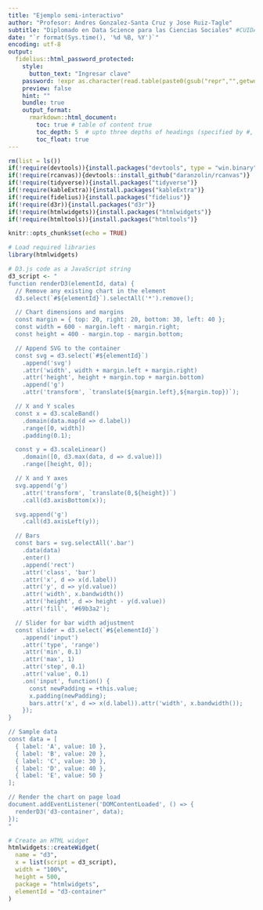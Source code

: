 ```yaml
---
title: "Ejemplo semi-interactivo"
author: "Profesor: Andres Gonzalez-Santa Cruz y Jose Ruiz-Tagle"
subtitle: "Diplomado en Data Science para las Ciencias Sociales" #CUIDADO CON TILDES
date: "`r format(Sys.time(), '%d %B, %Y')`"
encoding: utf-8
output:
  fidelius::html_password_protected:
    style:
      button_text: "Ingresar clave"
    password: !expr as.character(read.table(paste0(gsub("repr","",getwd()),"passej5.txt"), quote='\"',comment.char=''))
    preview: false
    hint: ""
    bundle: true
    output_format: 
      rmarkdown::html_document:
        toc: true # table of content true
        toc_depth: 5  # upto three depths of headings (specified by #, ## and ###)
        toc_float: true
---
```


<meta http-equiv='Content-Type' content='text/html; charset=utf-8' />

```r
rm(list = ls())
if(!require(devtools)){install.packages("devtools", type = "win.binary", dependencies=T)}
if(!require(rcanvas)){devtools::install_github("daranzolin/rcanvas")}
if(!require(tidyverse)){install.packages("tidyverse")}
if(!require(kableExtra)){install.packages("kableExtra")}
if(!require(fidelius)){install.packages("fidelius")}
if(!require(d3r)){install.packages("d3r")}
if(!require(htmlwidgets)){install.packages("htmlwidgets")}
if(!require(htmltools)){install.packages("htmltools")}
```

```r
knitr::opts_chunk$set(echo = TRUE)
```

```r
# Load required libraries
library(htmlwidgets)

# D3.js code as a JavaScript string
d3_script <- "
function renderD3(elementId, data) {
  // Remove any existing chart in the element
  d3.select(`#${elementId}`).selectAll('*').remove();

  // Chart dimensions and margins
  const margin = { top: 20, right: 20, bottom: 30, left: 40 };
  const width = 600 - margin.left - margin.right;
  const height = 400 - margin.top - margin.bottom;

  // Append SVG to the container
  const svg = d3.select(`#${elementId}`)
    .append('svg')
    .attr('width', width + margin.left + margin.right)
    .attr('height', height + margin.top + margin.bottom)
    .append('g')
    .attr('transform', `translate(${margin.left},${margin.top})`);

  // X and Y scales
  const x = d3.scaleBand()
    .domain(data.map(d => d.label))
    .range([0, width])
    .padding(0.1);

  const y = d3.scaleLinear()
    .domain([0, d3.max(data, d => d.value)])
    .range([height, 0]);

  // X and Y axes
  svg.append('g')
    .attr('transform', `translate(0,${height})`)
    .call(d3.axisBottom(x));

  svg.append('g')
    .call(d3.axisLeft(y));

  // Bars
  const bars = svg.selectAll('.bar')
    .data(data)
    .enter()
    .append('rect')
    .attr('class', 'bar')
    .attr('x', d => x(d.label))
    .attr('y', d => y(d.value))
    .attr('width', x.bandwidth())
    .attr('height', d => height - y(d.value))
    .attr('fill', '#69b3a2');

  // Slider for bar width adjustment
  const slider = d3.select(`#${elementId}`)
    .append('input')
    .attr('type', 'range')
    .attr('min', 0.1)
    .attr('max', 1)
    .attr('step', 0.1)
    .attr('value', 0.1)
    .on('input', function() {
      const newPadding = +this.value;
      x.padding(newPadding);
      bars.attr('x', d => x(d.label)).attr('width', x.bandwidth());
    });
}

// Sample data
const data = [
  { label: 'A', value: 10 },
  { label: 'B', value: 20 },
  { label: 'C', value: 30 },
  { label: 'D', value: 40 },
  { label: 'E', value: 50 }
];

// Render the chart on page load
document.addEventListener('DOMContentLoaded', () => {
  renderD3('d3-container', data);
});
"

# Create an HTML widget
htmlwidgets::createWidget(
  name = "d3",
  x = list(script = d3_script),
  width = "100%",
  height = 500,
  package = "htmlwidgets",
  elementId = "d3-container"
)


```
